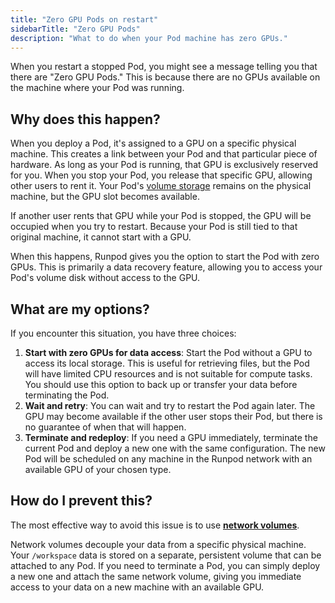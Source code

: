 ```yaml
---
title: "Zero GPU Pods on restart"
sidebarTitle: "Zero GPU Pods"
description: "What to do when your Pod machine has zero GPUs."
---
```


When you restart a stopped Pod, you might see a message telling you that there are "Zero GPU Pods." This is because there are no GPUs available on the machine where your Pod was running.

## Why does this happen?

When you deploy a Pod, it's assigned to a GPU on a specific physical machine. This creates a link between your Pod and that particular piece of hardware. As long as your Pod is running, that GPU is exclusively reserved for you. When you stop your Pod, you release that specific GPU, allowing other users to rent it. Your Pod's [volume storage](/pods/storage/types) remains on the physical machine, but the GPU slot becomes available.

If another user rents that GPU while your Pod is stopped, the GPU will be occupied when you try to restart. Because your Pod is still tied to that original machine, it cannot start with a GPU.

When this happens, Runpod gives you the option to start the Pod with zero GPUs. This is primarily a data recovery feature, allowing you to access your Pod's volume disk without access to the GPU.

## What are my options?

If you encounter this situation, you have three choices:

1.  **Start with zero GPUs for data access**: Start the Pod without a GPU to access its local storage. This is useful for retrieving files, but the Pod will have limited CPU resources and is not suitable for compute tasks. You should use this option to back up or transfer your data before terminating the Pod.
2.  **Wait and retry**: You can wait and try to restart the Pod again later. The GPU may become available if the other user stops their Pod, but there is no guarantee of when that will happen.
3.  **Terminate and redeploy**: If you need a GPU immediately, terminate the current Pod and deploy a new one with the same configuration. The new Pod will be scheduled on any machine in the Runpod network with an available GPU of your chosen type.

## How do I prevent this?

The most effective way to avoid this issue is to use **[network volumes](/storage/network-volumes)**.

Network volumes decouple your data from a specific physical machine. Your `/workspace` data is stored on a separate, persistent volume that can be attached to any Pod. If you need to terminate a Pod, you can simply deploy a new one and attach the same network volume, giving you immediate access to your data on a new machine with an available GPU.